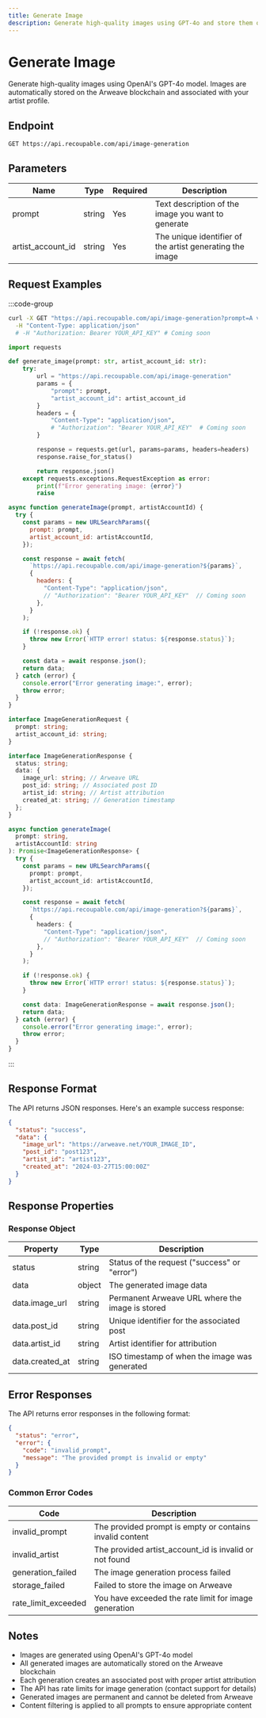 ```yaml
---
title: Generate Image
description: Generate high-quality images using GPT-4o and store them on Arweave blockchain.
---
```


# Generate Image

Generate high-quality images using OpenAI's GPT-4o model. Images are automatically stored on the Arweave blockchain and associated with your artist profile.

## Endpoint

```http
GET https://api.recoupable.com/api/image-generation
```

## Parameters

| Name              | Type   | Required | Description                                              |
| ----------------- | ------ | -------- | -------------------------------------------------------- |
| prompt            | string | Yes      | Text description of the image you want to generate       |
| artist_account_id | string | Yes      | The unique identifier of the artist generating the image |

## Request Examples

:::code-group

```bash [cURL]
curl -X GET "https://api.recoupable.com/api/image-generation?prompt=A vibrant digital artwork of a sunset&artist_account_id=YOUR_ARTIST_ID" \
  -H "Content-Type: application/json"
  # -H "Authorization: Bearer YOUR_API_KEY" # Coming soon
```

```python [Python]
import requests

def generate_image(prompt: str, artist_account_id: str):
    try:
        url = "https://api.recoupable.com/api/image-generation"
        params = {
            "prompt": prompt,
            "artist_account_id": artist_account_id
        }
        headers = {
            "Content-Type": "application/json",
            # "Authorization": "Bearer YOUR_API_KEY"  # Coming soon
        }

        response = requests.get(url, params=params, headers=headers)
        response.raise_for_status()

        return response.json()
    except requests.exceptions.RequestException as error:
        print(f"Error generating image: {error}")
        raise
```

```javascript [JavaScript]
async function generateImage(prompt, artistAccountId) {
  try {
    const params = new URLSearchParams({
      prompt: prompt,
      artist_account_id: artistAccountId,
    });

    const response = await fetch(
      `https://api.recoupable.com/api/image-generation?${params}`,
      {
        headers: {
          "Content-Type": "application/json",
          // "Authorization": "Bearer YOUR_API_KEY"  // Coming soon
        },
      }
    );

    if (!response.ok) {
      throw new Error(`HTTP error! status: ${response.status}`);
    }

    const data = await response.json();
    return data;
  } catch (error) {
    console.error("Error generating image:", error);
    throw error;
  }
}
```

```typescript [TypeScript]
interface ImageGenerationRequest {
  prompt: string;
  artist_account_id: string;
}

interface ImageGenerationResponse {
  status: string;
  data: {
    image_url: string; // Arweave URL
    post_id: string; // Associated post ID
    artist_id: string; // Artist attribution
    created_at: string; // Generation timestamp
  };
}

async function generateImage(
  prompt: string,
  artistAccountId: string
): Promise<ImageGenerationResponse> {
  try {
    const params = new URLSearchParams({
      prompt: prompt,
      artist_account_id: artistAccountId,
    });

    const response = await fetch(
      `https://api.recoupable.com/api/image-generation?${params}`,
      {
        headers: {
          "Content-Type": "application/json",
          // "Authorization": "Bearer YOUR_API_KEY"  // Coming soon
        },
      }
    );

    if (!response.ok) {
      throw new Error(`HTTP error! status: ${response.status}`);
    }

    const data: ImageGenerationResponse = await response.json();
    return data;
  } catch (error) {
    console.error("Error generating image:", error);
    throw error;
  }
}
```

:::

## Response Format

The API returns JSON responses. Here's an example success response:

```json filename="Response"
{
  "status": "success",
  "data": {
    "image_url": "https://arweave.net/YOUR_IMAGE_ID",
    "post_id": "post123",
    "artist_id": "artist123",
    "created_at": "2024-03-27T15:00:00Z"
  }
}
```

## Response Properties

### Response Object

| Property        | Type   | Description                                     |
| --------------- | ------ | ----------------------------------------------- |
| status          | string | Status of the request ("success" or "error")    |
| data            | object | The generated image data                        |
| data.image_url  | string | Permanent Arweave URL where the image is stored |
| data.post_id    | string | Unique identifier for the associated post       |
| data.artist_id  | string | Artist identifier for attribution               |
| data.created_at | string | ISO timestamp of when the image was generated   |

## Error Responses

The API returns error responses in the following format:

```json filename="Error Response"
{
  "status": "error",
  "error": {
    "code": "invalid_prompt",
    "message": "The provided prompt is invalid or empty"
  }
}
```

### Common Error Codes

| Code                | Description                                              |
| ------------------- | -------------------------------------------------------- |
| invalid_prompt      | The provided prompt is empty or contains invalid content |
| invalid_artist      | The provided artist_account_id is invalid or not found   |
| generation_failed   | The image generation process failed                      |
| storage_failed      | Failed to store the image on Arweave                     |
| rate_limit_exceeded | You have exceeded the rate limit for image generation    |

## Notes

- Images are generated using OpenAI's GPT-4o model
- All generated images are automatically stored on the Arweave blockchain
- Each generation creates an associated post with proper artist attribution
- The API has rate limits for image generation (contact support for details)
- Generated images are permanent and cannot be deleted from Arweave
- Content filtering is applied to all prompts to ensure appropriate content
